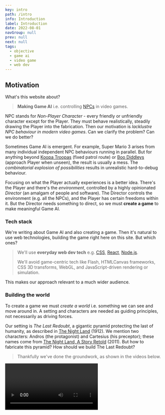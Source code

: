 ```yaml
---
key: intro
path: /intro
info: Introduction
label: Introduction
date: 2022-08-01
navGroup: null
prev: null
next: null
tags:
  - objective
  - game ai
  - video game
  - web dev
---
```



## Motivation

What's this website about?

> **Making Game AI** i.e. controlling [NPCs](https://en.wikipedia.org/wiki/Non-player_character) in video games.

NPC stands for _Non-Player Character_ - 
every friendly or unfriendly character except for the Player.
They must behave realistically, steadily drawing the Player into the fabrication.
Then our motivation is _lacklustre NPC behaviour in modern video games_.
Can we clarify the problem?
Can we do better?

Sometimes Game AI is emergent.
For example, Super Mario 3 arises from many individual independent NPC behaviours running in parallel.
But for anything beyond [Koopa Troopas](https://en.wikipedia.org/wiki/Koopa_Troopa) (fixed patrol route) or [Boo Diddleys](https://en.wikipedia.org/wiki/Boo_(character)) (approach Player when unseen),
the result is usually a mess.
The _combinatorial explosion of possibilities_ results in
unrealistic hard-to-debug behaviour.

Focusing on what the Player actually experiences is a better idea.
There's the Player and there's the _environment_, controlled by a highly opinionated _Director_ (an amalgam of people and software).
The Director controls the environment (e.g. all the NPCs), and the Player has certain freedoms within it.
But the Director needs something to direct,
so we must **create a game** to make meaningful Game AI.


### Tech stack

We're writing about Game AI and also creating a game.
Then it's natural to use web technologies, building the game right here on this site.
But which ones?

> We'll use **everyday web dev tech** e.g. [CSS](https://en.wikipedia.org/wiki/CSS), [React](https://en.wikipedia.org/wiki/React_(JavaScript_library)#Functional_components), [Node.js](https://en.wikipedia.org/wiki/Node.js).
>
> We'll avoid game-centric tech like Flash, HTMLCanvas frameworks, CSS 3D transforms, WebGL,
> and JavaScript-driven rendering or simulation.

This makes our approach relevant to a much wider audience.


### Building the world

To create a game we must _create a world_ i.e. something we can see and move around in.
A setting and characters are needed as guiding principles,
not necessarily as driving forces.

Our setting is _The Last Redoubt_, a gigantic pyramid protecting the last of humanity, as described in [The Night Land](https://en.wikipedia.org/wiki/The_Night_Land) (1912).
We mention two characters: Andros (the protagonist) and Cartesius (his preceptor);
these names come from [The Night Land, A Story Retold](https://en.wikipedia.org/wiki/The_Night_Land#Pastiche,_homages_and_sequels) (2011).
But how to fabricate this pyramid?
How should we build The Last Redoubt?

> Thankfully we've done the groundwork, as shown in the videos below.

<Video videoKey="intro-first-videos" />

<aside title="starship-geomorphs">

  The graphics above depict Geomorph 301 (a.k.a. _Bridge_) from Robert Pearce's [Starship Geomorphs 2.0](http://travellerrpgblog.blogspot.com/2018/10/the-starship-geomorphs-book-if-finally.html).
  Actually, we've recreated it using 9 of his [Starship Symbols](http://travellerrpgblog.blogspot.com/2020/08/starship-symbols-book.html).
  These wonderful assets provide one of the foundation stones upon which our game is built.

</aside>

We summarise some of what we've seen.
The game has a birdseye viewpoint (truly top-down).
The Player moves by navigating the [navmesh](https://en.wikipedia.org/wiki/Navigation_mesh#:~:text=A%20navigation%20mesh%2C%20or%20navmesh,video%20game%20AI%20in%202000.) and opening nearby doors.
These actions are achieved by clicking the mouse or touching the screen.
The Player is _situated_ i.e. their awareness is limited by their current position.
The camera further restricts what can be seen, although one can peek by panning and zooming.
We've illustrated these points below.

<ImageCarousel
  id="intro-video-frames"
  width={200}
  height={400}
  peekWidth={80}
  baseSrc="/pics/intro-carousel/"
  items={[
    { src: 'birdseye.png', label: 'Birdseye Viewpoint' },
    { src: 'open-nearby-door.png', label: 'Open door via click/touch' },
    { src: 'click-navmesh.png', label: 'Click navmesh to walk' },
    { src: 'enter-door.png', label: 'Entering door changes view'},
    { src: 'can-go-round-corners.png', label: 'Navigate around corners' },
    { src: 'open-door-see-more.png', label: 'Open door & see more' },
    { src: 'pan-zoom-see-more.png', label: 'Pan-zoom to peek' },
  ]}
  blur
  imgStyles={{ marginTop: '-24px', height: 'calc(100% + 24px)' }}  // Crop
  labelTop="10%"
/>

Let's [refer back](#intro--tech-stack "@anchor") to our everyday web dev approach.
Consider the lighting (the lit part of the rooms) which changes as the Player opens/closes/enters doors.
We achieve it using two copies of the [same PNG](/geomorph/g-301--bridge.png "@new-tab"), one atop the other.
The top one is inverted ([CSS filter](https://developer.mozilla.org/en-US/docs/Web/CSS/filter)) and masked ([CSS clip-path](https://developer.mozilla.org/en-US/docs/Web/CSS/clip-path)).

We'll interact with the actual world in the next section.
For those itching to see how it is built, check out the CodeSandbox [here](https://codesandbox.io/s/tty-world-1-0s9wfl?file=/src/index.js "@new-tab").

### Directing the world

Let's not lose sight of our motivation: **understanding and improving Game AI**.
Rather than relying on Player-interaction with mostly independent parallel systems,
we'll intentionally modify/monitor the Player's experience.
Although a persistent world must exist,
it is the Player's experience we care about, not an ongoing simulation.

> Examples of PX (Player Experience) focused approach:
> - Spawn nearby enemies if the Player walks through 3 doors.
> - Build tension by only showing enemies at fringes of sight-polygon.
> - Tempt Player towards particular area, then ambush them.

The previous section saw some good progress towards fabricating a world.
But how to shape/control/direct it?

The [videos above](#intro-first-videos "@anchor") show a [_terminal_](https://xtermjs.org/ "@new-tab") i.e. the black window with mostly green text.
We can type commands into it and press enter to run them.
Commands are parsed using the excellent [mvdan-sh](https://www.npmjs.com/package/mvdan-sh),
and then interpreted by our own specially written interpreter.
Collectively they convert POSIX-like commands into JavaScript and execute it.

The terminal is central to our approach.
If Game AI (NPC behaviour) is the interaction between the Director (a human-software amalgam) and the Player,
then the Director _directs_ by running commands in one or more terminals,
including scripts and long-running processes.
Let's see an example.

1. Try clicking _interact_ below.

   After a few lines, you'll see repetitions __polling for cached query__
   (if not, click reset <Icon icon="refresh" small inline />).
   Clicking disable <Icon icon="cross-circle" small inline />,
   you'll see __paused session__ and the _interact_ button returns.

2. Press _interact_ again, and this time click on the 2nd tab.
   You'll see the world from the videos, we suggest you have a play around.

<Tabs
  id="intro-1"
  initEnabled={false}
  height={500}
  tabs={[
    [
      {
          type: 'terminal',
          filepath: 'intro-tty-1',
          env: { WORLD_KEY: 'intro-world-1', PROFILE: profileLookup['profile-1-a']() },
      },
      { type: 'component', filepath: 'intro-world-1' },
    ],
  ]}
  initHorizontal
  // persistLayout
/>

3. Finally return to the 1st tab and scroll to the top.

  | Line | Info |
  | --- | ----------- |
  | <InlineUniCode>ℹ️</InlineUniCode>`  Running /home/PROFILE` | The absolute path <InlineCode>/home/PROFILE</InlineCode> refers to a string i.e. the terminal's initialisation script. Try typing it into the terminal, or click and paste (easier on a mobile). |
  | `source /etc/util-1` | The 1st line of the script at `/home/PROFILE`. This command executes the script at <InlineCode>/etc/util-1</InlineCode>, defining various util functions. |
  | `source /etc/game-1` | From `/home/PROFILE`, <InlineCode>/etc/util-1</InlineCode> defines game-related functions. List all functions in the console via <InlineCode>declare \| log</InlineCode>. |
  | `await-world` | From `/home/PROFILE`, this command awaits a world with worldKey <InlineCode>/home/WORLD_KEY</InlineCode>. While polling it sends lines, as we saw. |

  What about the rest of `/home/PROFILE`?
  > It spawns Andros, sets him as the Player,
  > and finally initiates 3 long-running background processes.
  > That is,
  > (a) the camera tracks Andros,
  > (b) clicking the navmesh makes him walk,
  > (c) clicking outside the navmesh makes him turn.

We've made some videos illustrating the example above.

<Video videoKey="intro-world-tty-videos" />

### What we'll direct

__TODO__
- Story provides some guidance
- Teleglitch provides some guidance
- ...

<!-- Each terminal initially runs a script - its _profile_.

Let us begin by entering `/home/PROFILE` into the terminal. -->

<!-- Now, video games are a _lot of work_.
There's the story, characters, graphical style, user interface, assets, animation, level design, scripting and NPC behaviour.
Many systems must be created, collectively forming a cohesive whole.
One popular approach takes inspiration from films.
That is, the _story_ and _characters_ (including the player) sit on the podium, and the other systems bring them to life.

> To put Game AI on the podium, we've chosen a different role model:
>
> Web Development.

Web Development is a particular kind of Software Development.
It uses special purpose languages i.e. HTML, CSS and JavaScript.
We'll develop our game using the _everyday practices_ of a Web Developer.
This rules out game-centric technologies like Flash, Game Frameworks, CSS 3D transforms, and WebGL.
But it also makes our approach relevant to a wide audience. -->

<!-- TODO not just using Web as a platform; we're using it as a dev env too -->

<!-- Concerning the game systems, we've done the groundwork already.
This is just as well, else our investigation of Game AI would be on the distant horizon.
Consider the component below: -->

<!--
- This doesn't mean the story and characters are unimportant.
- We do not mean "use the Web as a platform"
-->
